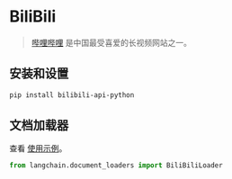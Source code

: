 # BiliBili

> [哔哩哔哩](https://www.bilibili.tv/) 是中国最受喜爱的长视频网站之一。

## 安装和设置

```bash
pip install bilibili-api-python
```

## 文档加载器

查看 [使用示例](/docs/modules/data_connection/document_loaders/integrations/bilibili.html)。

```python
from langchain.document_loaders import BiliBiliLoader
```
